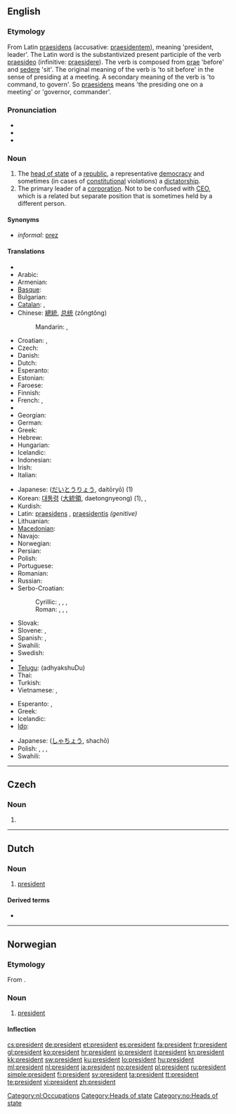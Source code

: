 {{also|président}}
==English==
{{wikipedia}}

===Etymology===
From Latin [[praesidens]] (accusative: [[praesidentem]]), meaning 'president, leader'. The Latin word is the substantivized present participle of the verb [[praesideo]] (infinitive: [[praesidere]]).  The verb is composed from [[prae]] 'before' and [[sedere]] 'sit'. The original meaning of the verb is 'to sit before' in the sense of presiding at a meeting. A secondary meaning of the verb is 'to command, to govern'. So [[praesidens]] means 'the presiding one on a meeting' or 'governor, commander'.

===Pronunciation===
* {{IPA|/ˈpɹɛzɨdɛnt/}}
* {{audio|en-us-president.ogg|Audio (US)}}
* {{audio|En-uk-the president.ogg|Audio (UK)}}

===Noun===
{{en-noun}}

# The [[head of state]] of a [[republic]], a representative [[democracy]] and sometimes (in cases of [[constitutional]] violations) a [[dictatorship]].
# The primary leader of a [[corporation]].  Not to be confused with [[CEO]], which is a related but separate position that is sometimes held by a different person.

====Synonyms====
* ''informal'': [[prez]]

====Translations====
{{trans-top|The head of state of a republic}}
* {{trreq|Albanian}}
* Arabic: {{t-|ar|رئيس|m|tr=ra’īs}}
* Armenian: {{t-|hy|նախագահ|tr=naxagah}}
* [[Basque]]: {{t|eu|lehendakari|xs=Basque}}
* Bulgarian: {{t|bg|президент|m|tr=prezident}}
* [[Catalan]]: {{t-|ca|president|m}}, {{t-|ca|presidenta|f}}
* Chinese: [[總統]], [[总统]] (zǒngtǒng)
*: Mandarin: {{t|zh|總統|sc=Hani}}, {{t|zh|总统|tr=zǒngtǒng|sc=Hani}}
* Croatian: {{t+|hr|predsjednik|m|alt=prédsjednīk}}, {{t-|hr|predsjednica|f|alt=prédsjednica}}
* Czech: {{t+|cs|prezident|m}}
* Danish: {{t|da|præsident|c}}
* Dutch: {{t+|nl|president|m}}
* Esperanto: {{t-|eo|prezidento|xs=Esperanto}}
* Estonian: {{t+|et|president}}
* Faroese: {{t-|fo|forseti|m|xs=Faroese}}
* Finnish: {{t+|fi|presidentti}}
* French: {{t+|fr|président|m}}, {{t+|fr|présidente|f}}
* {{trreq|Galician}}
* Georgian: {{t|ka|პრეზიდენტი|tr=prezidenti|sc=Geor|xs=Georgian}}
* German: {{t+|de|Präsident|m}}
* Greek: {{t+|el|πρόεδρος|m|f|tr=próedros}}
* Hebrew: {{t+|he|נשיא|tr=nasí}}
* Hungarian: {{t+|hu|elnök}}
* Icelandic: {{t+|is|forseti|m}}
* Indonesian: {{t-|id|presiden|xs=Indonesian}}
* Irish: {{t-|ga|uachtarán|m|xs=Irish}}
* Italian: {{t+|it|presidente|m}}
{{trans-mid}}
* Japanese: {{t+|ja|大統領}} ([[だいとうりょう]], daitōryō) (1)
* Korean: [[대통령]] ([[大統領]], daetongnyeong) (1), {{t|ko|대통령|tr=daetongnyeong|sc=Kore}}, {{t|ko|大統領|sc=Kore}}
* Kurdish: {{ku-Arab|[[سه‌رۆک]]}}
* Latin: [[praesidens]] {{m}}, [[praesidentis]] ''(genitive)''
* Lithuanian: {{t+|lt|prezidentas|m|xs=Lithuanian}}
* [[Macedonian]]: {{t|mk|претседател|m|tr=pretsédatel}}
* Navajo: {{tø|nv|naatʼáanii}}
* Norwegian: {{t+|no|president|m}}
* Persian: {{t|fa|رئیس جمهور|tr=ra'ise jomhur|xs=Persian}}
* Polish: {{t+|pl|prezydent|m|f}}
* Portuguese: {{t+|pt|presidente|m}}
* Romanian: {{t+|ro|preşedinte|m|f}}
* Russian: {{t|ru|президент|m|tr=prezidént}}
* Serbo-Croatian:
*: Cyrillic: {{t|sh|предсједник|m|alt=пре́дсједнӣк}}, {{t|sh|предсједница|f}}, {{t|sh|председник|m|alt=пре́дседнӣк}}, {{t|sh|председница|f|alt=пре́дседница}}
*: Roman: {{t|sh|predsjednik|m|alt=prédsjednīk}}, {{t|sh|predsednik|m|alt=prédsednīk}}, {{t|sh|predsjednica|f|alt=prédsjednica}}, {{t|sh|predsednica|f|alt=prédsednica}}
* Slovak: {{t|sk|prezident|m}}
* Slovene: {{t+|sl|predsednik|m}}, {{t-|sl|predsednica|f}}
* Spanish: {{t+|es|presidente|m}}, {{t-|es|presidenta|f}}
* Swahili: {{t+|sw|rais|xs=Swahili}}
* Swedish: {{t+|sv|president|c}}
* {{trreq|Tamil}}
* [[Telugu]]: {{t|te|అధ్యక్షుడు}} (adhyakshuDu)
* Thai: {{t|th|ประธานาธิบดี|tr=bprà-taa-naa-tí-bdee|sc=Thai}}
* Turkish: {{t+|tr|cumhurbaşkanı}}
* Vietnamese: {{t|vi|tổng thống|xs=Vietnamese}}, {{t|vi|總統}}
{{trans-bottom}}

{{trans-top|The primary leader of a corporation}}
* Esperanto: {{t-|eo|prezidanto|xs=Esperanto}},  {{t-|eo|prezidantino|xs=Esperanto}}
* Greek: {{t+|el|πρόεδρος|m|f|tr=próedros}}
* Icelandic: {{t|is|forstjóri|m}}
* [[Ido]]: {{t+|io|prezidanto|xs=Ido}}
{{trans-mid}}
* Japanese: {{t-|ja|社長}} ([[しゃちょう]], shachō)
* Polish: {{t+|pl|prezes}}, {{t+|pl|przewodniczący}}, {{t+|pl|dyrektor}}, {{t+|pl|rektor}}
* Swahili: {{t+|sw|rais|xs=Swahili}}
{{trans-bottom}}

----

==Czech==

===Noun===
{{cs-noun|g=m}}

# {{alternative spelling of|prezident}}

----

==Dutch==
===Noun===
{{nl-noun|g=m||*}}
# [[#English|president]]

====Derived terms====
* {{l|nl|vicepresident}}

[[Category:nl:Occupations]]

----

==Norwegian==

===Etymology===
From {{etyl|la|no}}.

===Noun===
{{infl|no|noun|g=m}}

# [[#English|president]]

====Inflection====
{{no-noun-infl|nb-class=m1|nn-class=m1}}

[[Category:Heads of state]]
[[Category:no:Heads of state]]

[[cs:president]]
[[de:president]]
[[et:president]]
[[es:president]]
[[fa:president]]
[[fr:president]]
[[gl:president]]
[[ko:president]]
[[hr:president]]
[[io:president]]
[[it:president]]
[[kn:president]]
[[kk:president]]
[[sw:president]]
[[ku:president]]
[[lo:president]]
[[hu:president]]
[[ml:president]]
[[nl:president]]
[[ja:president]]
[[no:president]]
[[pl:president]]
[[ru:president]]
[[simple:president]]
[[fi:president]]
[[sv:president]]
[[ta:president]]
[[tt:president]]
[[te:president]]
[[vi:president]]
[[zh:president]]